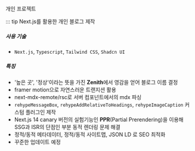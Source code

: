 개인 프로젝트

::: tip Next.js를 활용한 개인 블로그 제작

##### 사용 기술

- `Next.js`, `Typescript`, `Tailwind CSS`, `Shadcn UI`

##### 특징

- '높은 곳', '정상'이라는 뜻을 가진 **Zenith**에서 영감을 얻어 블로그 이름 결정
- framer motion으로 자연스러운 트랜지션 활용
- next-mdx-remote/rsc로 서버 컴포넌트에서의 mdx 파싱
- `rehypeMessageBox`, `rehypeAddRelativeToHeadings`, `rehypeImageCaption` 커스텀 플러그인 제작
- Next.js 14 canary 버전의 실험기능인 **PPR**(Partial Prerendering)을 이용해 SSG과 ISR의 단점인 부분 동적 렌더링 문제 해결
- 정적/동적 메타데이터, 정적/동적 사이트맵, JSON LD 로 SEO 최적화
- 꾸준한 업데이트 예정
